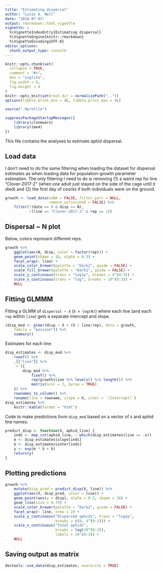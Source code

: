 ```yaml
---
title: "Estimating dispersal"
author: "Lucas A. Nell"
date: "2018-07-03"
output: rmarkdown::html_vignette
vignette: >
  %\VignetteIndexEntry{Estimating dispersal}
  %\VignetteEngine{knitr::rmarkdown}
  %\VignetteEncoding{UTF-8}
editor_options: 
  chunk_output_type: console
---
```


```r
knitr::opts_chunk$set(
  collapse = TRUE,
  comment = "#>",
  dev = "svglite", 
  fig.width = 6,
  fig.height = 4
)
knitr::opts_knit$set(root.dir = normalizePath(".."))
options(tibble.print_min = 4L, tibble.print_max = 4L)
```
```r
source(".Rprofile")
```

```r
suppressPackageStartupMessages({
    library(clonewars)
    library(lme4)
})
```


This file contains the analyses to estimate aphid dispersal.



## Load data

I don't need to do the same filtering when loading the dataset for dispersal estimates
as when loading data for population-growth parameter estimation.
The only filtering I need to do is removing (1) a weird rep for line "Clover-2017-2" (when
one adult just stayed on the side of the cage until it died)
and (2) the first day of counts if both individuals were on the ground.


```r
growth <- load_data(noNA = FALSE, filter_pars = NULL,
                    remove_unfinished = FALSE) %>% 
    filter(!(date == 0 & disp == N), 
           !(line == "Clover-2017-2" & rep == 1))
```



## Dispersal ~ N plot

Below, colors represent different reps.


```r
growth %>% 
    ggplot(aes(N, disp, color = factor(rep))) +
    geom_point(shape = 16, alpha = 0.5) +
    facet_wrap(~ line) +
    scale_color_brewer(palette = "Dark2", guide = FALSE) +
    scale_fill_brewer(palette = "Dark2", guide = FALSE) +
    scale_y_continuous(trans = "log1p", breaks = 4^(0:3)) +
    scale_x_continuous(trans = "log", breaks = 10^(0:3)) +
    NULL
```


## Fitting GLMMM

Fitting a GLMM of `dispersal ~ X` (`X = log(N)`) where each line 
(and each `rep` within `line`) gets a separate intercept and slope.

```r
(disp_mod <- glmer(disp ~ X + (X | line/rep), data = growth,
    family = "poisson")) %>%
    summary()
```


Estimates for each line:

```r
disp_estimates <- disp_mod %>% 
    ranef() %>% 
    .[["line"]] %>% 
    `+`({
        disp_mod %>%
            fixef() %>% 
            rep(growth$line %>% levels() %>% length()) %>% 
            matrix(ncol = 2, byrow = TRUE)
    }) %>% 
    rownames_to_column() %>% 
    rename(line = rowname, slope = X, inter = `(Intercept)`)
disp_estimates %>% 
    knitr::kable(format = "html")
```



Code to make predictions from `disp_mod` based on a vector of `X` and aphid line
names:

```r
predict_disp <- function(X, aphid_line) {
    inds <- map_int(aphid_line, ~ which(disp_estimates$line == .x))
    m <- disp_estimates$slope[inds]
    b <- disp_estimates$inter[inds]
    y <- exp(m * X + b)
    return(y)
}
```


## Plotting predictions

```r
growth %>% 
    mutate(disp_pred = predict_disp(X, line)) %>%
    ggplot(aes(X, disp_pred, color = line)) +
    geom_point(aes(y = disp), alpha = 0.5, shape = 16) +
    geom_line(size = 0.75) +
    scale_color_brewer(palette = "Dark2", guide = FALSE) +
    facet_wrap(~ line, nrow = 2) +
    scale_y_continuous("Dispersed aphids", trans = "log1p",
                       breaks = c(0, 4^(0:3))) +
    scale_x_continuous("Total aphids", 
                       breaks = log(10^(0:3)),
                       labels = 10^(0:3)) +
    NULL
```



## Saving output as matrix

```r
devtools::use_data(disp_estimates, overwrite = TRUE)
```

